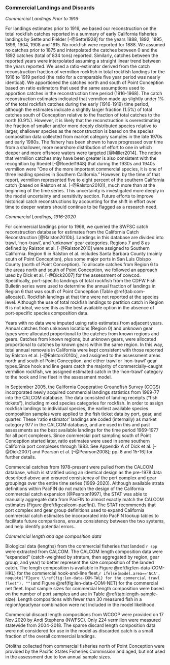 ### Commercial Landings and Discards

*Commercial Landings Prior to 1916*

For landings estimates prior to 1916, we based our reconstruction on the total 
rockfish catches reported in a summary of early California fisheries landings by 
Sette and Fielder [-@Sette1928] for the years 1888, 1892, 1895, 1899, 1904, 1908 
and 1915.  No rockfish were reported for 1888. We assumed no catches prior to 1875
 and interpolated the catches between 0 and the 1892 catches (total of 834 
tons) reported. Similarly, catches between the reported years were interpolated 
assuming a straight linear trend between the years reported.  We used a 
ratio-estimator derived from the catch reconstruction fraction of vermilion 
rockfish in total rockfish landings for the 1916 to 1919 period (the ratio for
a comparable five year period was nearly identical).  We apportioned the catches 
north and south of Point Conception based on ratio estimators that used the same 
assumptions used to apportion catches in the reconstruction time period (1916-1968).
The catch reconstruction estimates indicated that vermilion made up slightly under 
1% of the total rockfish catches during the early (1916-1919) time period, although 
the estimates indicate a slightly larger fraction (1.5%) of total catches south of 
Conception relative to the fraction of total catches to the north (0.9%).  However, 
it is likely that the reconstruction is overestimating the fraction of smaller and/or 
more deeply distributed species relative to larger, shallower species as the 
reconstruction is based on the species composition data collected from market 
category samples in the late 1970s and early 1980s.  The fishery has been shown
to have progressed over time from a shallower, more nearshore distribution of 
effort to one in which deeper and more offshore waters were targeted [@Miller2014]. 
The notion that vermilion catches may have been greater is also consistent with 
the recognition by Roedel [-@Roedel1948] that during the 1930s and 1940s vermilion 
were “One of the more important commercial species, it is one of three leading 
species in Southern California." However, by the time of that report, vermilion 
represented five to eight percent of the southern California catch (based on 
Ralston et al. [-@Ralston2010]), much more than at the beginning of the time 
series. This uncertainty is investigated more deeply in the model uncertainty and sensitivity section. Future efforts to improve historical catch reconstructions by accounting 
for the shift in effort over time to deeper waters should continue to be flagged 
as a research need. 



*Commercial Landings, 1916-2020*

For commercial landings prior to 1969, we queried the SWFSC catch reconstruction 
database for estimates from the California Catch Reconstruction [@Ralston2010b]. 
Landings in this database are divided into trawl, ‘non-trawl’, and ‘unknown’ gear 
categories. Regions 7 and 8 as defined by Ralston et al. [-@Ralston2010] were 
assigned to Southern California. Region 6 in Ralston et al. includes Santa 
Barbara County (mainly south of Point Conception), plus some major ports in San 
Luis Obispo County (north of Point Conception). To allocate catches from Region 
6 to the areas north and south of Point Conception, we followed an approach used 
by Dick et al. [-@Dick2007] for the assessment of cowcod. Specifically, 
port-specific landings of total rockfish from the CDFW Fish Bulletin series were 
used to determine the annual fraction of landings in Region 6 that was south of
Point Conception (Table \@ref(tab:com-allocate)). Rockfish landings at that time were not reported 
at the species level. Although the use of total rockfish landings to partition 
catch in Region 6 is not ideal, we see this as the best available option in the 
absence of port-specific species composition data. 

Years with no data were imputed 
using ratio estimates from adjacent years. Annual catches from unknown locations 
(Region 0) and unknown gear types were allocated proportional to the catches from 
known regions and gears. Catches from known regions, but unknown gears, were 
allocated proportional to catches by known gears within the same region. In this way, 
total annual removals in California were kept consistent with those reported by 
Ralston et al. [-@Ralston2010b], and assigned to the assessment areas north and 
south of Point Conception, and either trawl or ‘non-trawl’ gear types.Since hook and line gears catch the majority of 
commercially-caught vermilion rockfish, we assigned estimated catch in the 
‘non-trawl’ category to the hook and line fleet in the assessment model.


In September 2005, the California Cooperative Groundfish Survey (CCGS) 
incorporated newly acquired commercial landings statistics from 1969-77 into 
the CALCOM database. The data consisted of landing receipts (“fish tickets”), 
including mixed species categories for rockfish. In order to assign rockfish 
landings to individual species, the earliest available species composition 
samples were applied to the fish ticket data by port, gear, and quarter. These 
‘ratio estimator’ landings are coded (internally) as market category 977 in the 
CALCOM database, and are used in this and past assessments as the best available
landings for the time period 1969-1977 for all port complexes. Since commercial 
port sampling south of Point Conception started later, ratio estimates were used 
in some southern California port complexes through 1983. See Appendix A of Dick 
et al. [-@Dick2007] and Pearson et al. [-@Pearson2008]; pp. 8 and 15-16] for 
further details.

Commercial catches from 1978-present were pulled from the CALCOM database, which is stratified using an identical design as the pre-1978 data described above and ensured consistency of the port complex and gear groupings over the entire time series (1969-2020). Although available strata definitions within PacFIN do not match the design of the California commercial catch expansion [@Pearson1997], the STAT was able to manually aggregate data from PacFIN to almost exactly match the CALCOM estimates (Figure \@ref(fig:calcom-pacfin)). The STAT recommends that port complex and gear group definitions used to expand California commercial catch estimates be incorporated into PacFIN lookup tables to facilitate future comparisons, ensure consistency between the two systems, and help identify potential errors.




*Commercial length and age composition data*

Biological data (lengths) from the commercial fisheries that landed `r spp` were extracted 
from CALCOM. The CALCOM length composition data were “expanded” (catch-weighted by stratum, then aggregated by region, gear group, and year) to better represent the size composition of the landed catch. The length composition is available in Figure \@ref(fig:len-data-COM-HKL) 
for the commercial hook-and-line fleet,`r ifelse(model.area=='NCA', noquote("FIgure \\ref{fig:len-data-COM-TWL} for the commercial trawl fleet"), "")`and Figure \@ref(fig:len-data-COM-NET) for the commercial net fleet.
Input sample sizes for commercial length composition were based on the number of port samples and are in Table \@ref(tab:length-sample-size). Length compositions with fewer than 30 measured fish in a region/gear/year combination were not included in the model likelihood.



Commercial discard length compositions from WCGOP were provided on 
17 Nov 2020 by Andi Stephens (NWFSC).  Only 224 vermilion were measured statewide from 
2004-2018.  The sparse discard length composition data were not considered for use in the 
model as discarded catch is a small fraction of the overall commercial landings.

Otoliths collected from commercial fisheries north of Point Conception were provided by 
the Pacific States Fisheries Commission and aged, but not used in the assessment due 
to low annual sample sizes.
